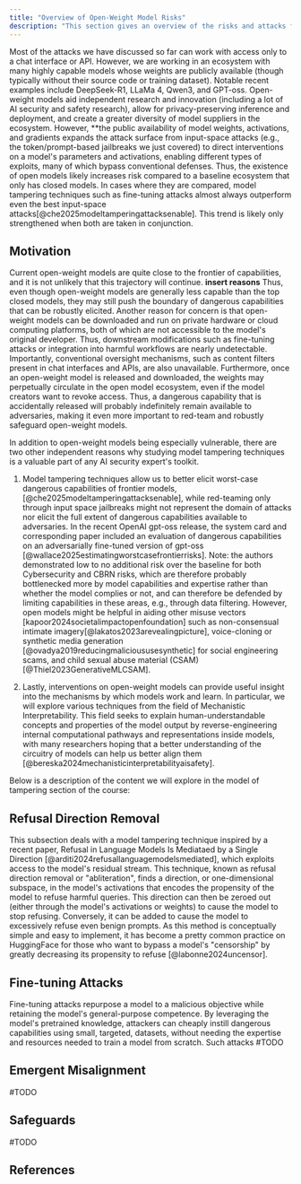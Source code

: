 ```yaml
---
title: "Overview of Open-Weight Model Risks"
description: "This section gives an overview of the risks and attacks facing models with publicly available weights."
---
```


Most of the attacks we have discussed so far can work with access only to a chat interface or API. However, we are working in an ecosystem with many highly capable models whose weights are publicly available (though typically without their source code or training dataset). Notable recent examples include DeepSeek-R1, LLaMa 4, Qwen3, and GPT-oss. Open-weight models aid independent research and innovation (including a lot of AI security and safety research), allow for privacy-preserving inference and deployment, and create a greater diversity of model suppliers in the ecosystem. However, **the public availability of model weights, activations, and gradients expands the attack surface from input-space attacks (e.g., the token/prompt-based jailbreaks we just covered) to direct interventions on a model's parameters and activations, enabling different types of exploits, many of which bypass conventional defenses. Thus, the existence of open models likely increases risk compared to a baseline ecosystem that only has closed models. In cases where they are compared, model tampering techniques such as fine-tuning attacks almost always outperform even the best input-space attacks[@che2025modeltamperingattacksenable]. This trend is likely only strengthened when both are taken in conjunction. 

## Motivation
Current open-weight models are quite close to the frontier of capabilities, and it is not unlikely that this trajectory will continue. **insert reasons** Thus, even though open-weight models are generally less capable than the top closed models, they may still push the boundary of dangerous capabilities that can be robustly elicited.
Another reason for concern is that open-weight models can be downloaded and run on private hardware or cloud computing platforms, both of which are not accessible to the model's original developer. Thus, downstream modifications such as fine-tuning attacks or integration into harmful workflows are nearly undetectable. Importantly, conventional oversight mechanisms, such as content filters present in chat interfaces and APIs, are also unavailable. Furthermore, once an open-weight model is released and downloaded, the weights may perpetually circulate in the open model ecosystem, even if the model creators want to revoke access. Thus, a dangerous capability that is accidentally released will probably indefinitely remain available to adversaries, making it even more important to red-team and robustly safeguard open-weight models.

In addition to open-weight models being especially vulnerable, there are two other independent reasons why studying model tampering techniques is a valuable part of any AI security expert's toolkit.
1. Model tampering techniques allow us to better elicit worst-case dangerous capabilities of frontier models,  [@che2025modeltamperingattacksenable], while red-teaming only through input space jailbreaks might not represent the domain of attacks nor elicit the full extent of dangerous capabilities available to adversaries. In the recent OpenAI gpt-oss release, the system card and corresponding paper included an evaluation of dangerous capabilities on an adversarially fine-tuned version of gpt-oss [@wallace2025estimatingworstcasefrontierrisks]. Note: the authors demonstrated low to no additional risk over the baseline for both Cybersecurity and CBRN risks, which are therefore probably bottlenecked more by model capabilities and expertise rather than whether the model complies or not, and can therefore be defended by limiting capabilities in these areas, e.g., through data filtering. However, open models might be helpful in aiding other misuse vectors [kapoor2024societalimpactopenfoundation] such as non-consensual intimate imagery[@lakatos2023arevealingpicture], voice-cloning or synthetic media generation [@ovadya2019reducingmalicioususesynthetic] for social engineering scams, and child sexual abuse material (CSAM) [@Thiel2023GenerativeMLCSAM]. 
 
 2. Lastly, interventions on open-weight models can provide useful insight into the mechanisms by which models work and learn. In particular, we will explore various techniques from the field of Mechanistic Interpretability. This field seeks to explain human-understandable concepts and properties of the model output by reverse-engineering internal computational pathways and representations inside models, with many researchers hoping that a better understanding of the circuitry of models can help us better align them [@bereska2024mechanisticinterpretabilityaisafety]. 

Below is a description of the content we will explore in the model of tampering section of the course:
## Refusal Direction Removal
This subsection deals with a model tampering technique inspired by a recent paper, Refusal in Language Models Is Mediataed by a Single Direction [@arditi2024refusallanguagemodelsmediated], which exploits access to the model's residual stream. This technique, known as refusal direction removal or "abliteration", finds a direction, or one-dimensional subspace, in the model's activations that encodes the propensity of the model to refuse harmful queries. This direction can then be zeroed out (either through the model's activations or weights) to cause the model to stop refusing. Conversely, it can be added to cause the model to excessively refuse even benign prompts. As this method is conceptually simple and easy to implement, it has become a pretty common practice on HuggingFace for those who want to bypass a model's "censorship" by greatly decreasing its propensity to refuse [@labonne2024uncensor].
## Fine-tuning Attacks
Fine-tuning attacks repurpose a model to a malicious objective while retaining the model's general-purpose competence. By leveraging the model's pretrained knowledge, attackers can cheaply instill dangerous capabilities using small, targeted, datasets, without needing the expertise and resources needed to train a model from scratch. Such attacks #TODO

## Emergent Misalignment
#TODO

## Safeguards
#TODO

## References
